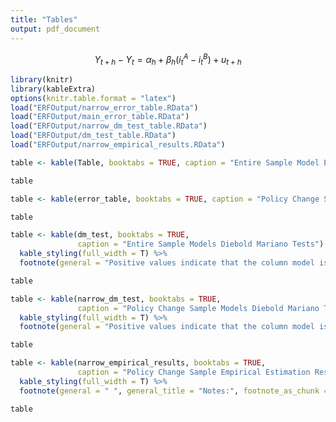 ```yaml
---
title: "Tables"
output: pdf_document
---
```


$$
Y_{t+h} - Y_t = \alpha_h + \beta_h(i_t^A - i_t^B) + u_{t+h}
$$

```r
library(knitr)
library(kableExtra)
options(knitr.table.format = "latex")
load("ERFOutput/narrow_error_table.RData")
load("ERFOutput/main_error_table.RData")
load("ERFOutput/narrow_dm_test_table.RData")
load("ERFOutput/dm_test_table.RData")
load("ERFOutput/narrow_empirical_results.RData")

```

```r
table <- kable(Table, booktabs = TRUE, caption = "Entire Sample Model Errors")

table
```

```r
table <- kable(error_table, booktabs = TRUE, caption = "Policy Change Sample Model Errors")

table
```

```r
table <- kable(dm_test, booktabs = TRUE, 
               caption = "Entire Sample Models Diebold Mariano Tests") %>%
  kable_styling(full_width = T) %>%
  footnote(general = "Positive values indicate that the column model is better than the row model. P-values in parentheses.", general_title = "Notes:", footnote_as_chunk = T)

table
```

```r
table <- kable(narrow_dm_test, booktabs = TRUE,
               caption = "Policy Change Sample Models Diebold Mariano Tests") %>%
  kable_styling(full_width = T) %>%
  footnote(general = "Positive values indicate that the column model is better than the row model. P-values in parentheses.", general_title = "Notes:", footnote_as_chunk = T)

table
```

```r
table <- kable(narrow_empirical_results, booktabs = TRUE,
               caption = "Policy Change Sample Empirical Estimation Results") %>%
  kable_styling(full_width = T) %>%
  footnote(general = " ", general_title = "Notes:", footnote_as_chunk = T)

table
```

